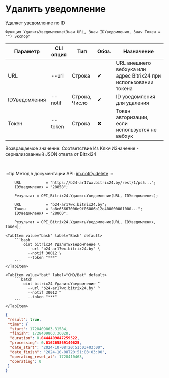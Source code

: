 ﻿---
sidebar_position: 3
---


# Удалить уведомление
 Удаляет уведомление по ID



`Функция УдалитьУведомление(Знач URL, Знач IDУведомления, Знач Токен = "") Экспорт`

  | Параметр | CLI опция | Тип | Обяз. | Назначение |
  |-|-|-|-|-|
  | URL | --url | Строка | &#x2714; | URL внешнего вебхука или адрес Bitrix24 при использовании токена |
  | IDУведомления | --notif | Строка, Число | &#x2714; | ID уведомления для удаления |
  | Токен | --token | Строка | &#x2716; | Токен авторизации, если используется не вебхук |

  
  Возвращаемое значение:   Соответствие Из КлючИЗначение - сериализованный JSON ответа от Bitrxi24

<br/>

:::tip
Метод в документации API: [im.notify.delete](https://dev.1c-bitrix.ru/learning/course/index.php?COURSE_ID=93&LESSON_ID=12133)
:::
<br/>



```bsl title="Пример использования для 1С:Предприятие/OneScript"
    URL           = "https://b24-ar17wx.bitrix24.by/rest/1/ps5...";
    IDУведомления = "28858";

    Результат = OPI_Bitrix24.УдалитьУведомление(URL, IDУведомления);

    URL           = "b24-ar17wx.bitrix24.by";
    Токен         = "a8e65667006e9f06006b12e400000001000...";
    IDУведомления = "28860";

    Результат = OPI_Bitrix24.УдалитьУведомление(URL, IDУведомления, Токен);
```
    

 <Tabs>
  
    <TabItem value="bash" label="Bash" default>
        ```bash
            oint bitrix24 УдалитьУведомление \
              --url "b24-ar17wx.bitrix24.by" \
              --notif 30012 \
              --token "***"
        ```
    </TabItem>
  
    <TabItem value="bat" label="CMD/Bat" default>
        ```batch
            oint bitrix24 УдалитьУведомление ^
              --url "b24-ar17wx.bitrix24.by" ^
              --notif 30012 ^
              --token "***"
        ```
    </TabItem>
</Tabs>


```json title="Результат"
{
 "result": true,
 "time": {
  "start": 1728409863.31584,
  "finish": 1728409863.36028,
  "duration": 0.0444409847259522,
  "processing": 0.016265869140625,
  "date_start": "2024-10-08T20:51:03+03:00",
  "date_finish": "2024-10-08T20:51:03+03:00",
  "operating_reset_at": 1728410463,
  "operating": 0
 }
}
```

